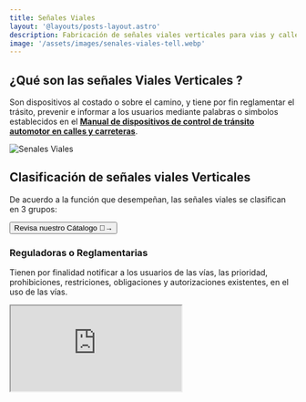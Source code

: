 ```yaml
---
title: Señales Viales 
layout: '@layouts/posts-layout.astro'
description: Fabricación de señales viales verticales para vias y calles 
image: '/assets/images/senales-viales-tell.webp'
---
```


## ¿Qué son las señales Viales Verticales ?

Son dispositivos al costado o sobre el camino, y tiene por fin reglamentar el trásito, prevenir e informar a los usuarios mediante palabras o simbolos establecidos en el **[Manual de dispositivos de control de tránsito automotor en calles y carreteras](https://portal.mtc.gob.pe/transportes/caminos/normas_carreteras/documentos/manuales/MANUALES%20DE%20CARRETERAS%202019/MC-09-16%20Manual%20de%20Dispositivos%20de%20Control%20del%20Transito%20FINALIZADO_24%20Mayo_2016.pdf)**. 

![Senales Viales](/assets/images/senales-viales-tell.webp)

## Clasificación de señales viales Verticales 

De acuerdo a la función que desempeñan, las señales viales se clasifican en 3 grupos:

<Button  href='/senales/c/viales/'>Revisa nuestro Cátalogo 🚸→</Button>

### Reguladoras o Reglamentarias 

Tienen por finalidad notificar a los usuarios de las vías, las prioridad, prohibiciones, restriciones, obligaciones y autorizaciones existentes, en el uso de las vías. 

<Iframe src='https://www.youtube.com/embed/joh7EpbaWro' />

### Señales de Preveción 

Su propósito es advertir a los usuario de la existencia y la naturaleza de riesgo y/o situaciones imprevistas presentes en la vía o en sus zonas adyacentes, sea en forma permanente o temporal.

<Iframe src='https://www.youtube.com/embed/z8IzIjT0pbE' />

### Señales de Información 

Tienen la finalidad de guiar al usuario y proporcionarle información para que pueda llegar a sus destinos en forma mas simple y directa posible. 

Además proporciona información relativa a distancias a centros poblacos y de servicios al usuario, kilometraje  de rutas, nombres de calles , lugares de interés turístico y otros.


<Iframe src='https://www.youtube.com/embed/iXSFBiuKdZo' />

> Estás señales son de cáracter permanente, sin embargo también se puede utilizar en situaciones temporales

## ¿Cómo se fabrican ?

Para realizar señales viales en Perú existen 3 aspectos que hay que decidir para su construcción:
- **[SOPORTE](/posts/soportes-senales-verticales)**
- **[LÁMINA](/posts/laminas-senales-verticales)**
- **IMPRESIÓN** 

<Iframe src='https://www.youtube.com/embed/B7sHEFbCpa4' />

<Iframe src='https://www.youtube.com/embed/j7t5X_8YFsk' />

## ¿Cómo se Instalan las señales Viales? 

Puede instalar las señales viales verticales según el plano respectivo con: 

### Postes Metálicos

![Postes Metalicos galvanizados](/assets/images/postes-galvanizados.webp)

Es un tubos negro  o perfiles de fierro negro y/o galvanizado. 
Recomendamos trabajar con pintura anticorrosiva y capas de esmalte, ya que alargar su tiempo de vida de estos soportes. 

### Estructura Metálica (Pórtico)

![Pórticos Metálicos](/assets/images/porticos.webp)

Es una  estructuras metálicas a medida para señales de gran tamaño considerable. 

### Poste de concreto 

En el caso de los postes de concreto el acabado y pintura serán de acuerdo a lo indicado en los planos 
El pintado se debe realizar de acuerdo a lo establecido en el Manual de Especificaciones Técnicas de Calidad para Pinturas de Tráfico.

### Postes de madera  

Son soporte para uso temporal hecho de listones madera y pintura esmalte.



